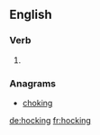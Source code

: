==English==

===Verb===
{{head|en|present participle}}

# {{present participle of|hock|lang=en}}

===Anagrams===
* [[choking#English|choking]]

[[de:hocking]]
[[fr:hocking]]